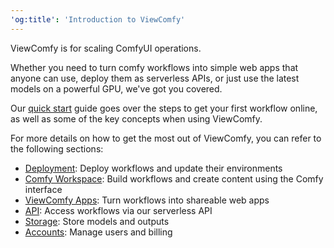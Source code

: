 ```yaml
---
'og:title': 'Introduction to ViewComfy'
---
```


ViewComfy is for scaling ComfyUI operations. 

Whether you need to turn comfy workflows into simple web apps that anyone can use, deploy them as serverless APIs, or just use the latest models on a powerful GPU, we've got you covered.

Our [quick start](/get_started/quick_start) guide goes over the steps to get your first workflow online, as well as some of the key concepts when using ViewComfy.

For more details on how to get the most out of ViewComfy, you can refer to the following sections: 
- [Deployment](/deployments/description): Deploy workflows and update their environments
- [Comfy Workspace](/comfy_workspace/description): Build workflows and create content using the Comfy interface
- [ViewComfy Apps](/viewcomfy_apps/description): Turn workflows into shareable web apps
- [API](/new_api/description): Access workflows via our serverless API
- [Storage](/storage/description): Store models and outputs 
- [Accounts](/account/billing): Manage users and billing 